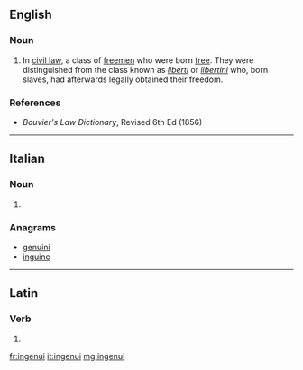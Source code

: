 ==English==

===Noun===
{{head|en|noun}}

# {{context|legal|lang=en}} In [[civil law]], a class of [[freemen]] who were born [[free]]. They were distinguished from the class known as ''[[liberti]]'' or ''[[libertini]]'' who, born slaves, had afterwards legally obtained their freedom.

===References===
* ''Bouvier's Law Dictionary'', Revised 6th Ed (1856)

----

==Italian==

===Noun===
{{head|it|plural}} {{g|m}}

# {{plural of|ingenuo|lang=it}}

===Anagrams===
* [[genuini#Italian|genuini]]
* [[inguine#Italian|inguine]]

----

==Latin==

===Verb===
{{la-verb-form|ingenuī}}

# {{inflection of|ingignō||1|s|perf|act|ind|lang=la}}

[[fr:ingenui]]
[[it:ingenui]]
[[mg:ingenui]]